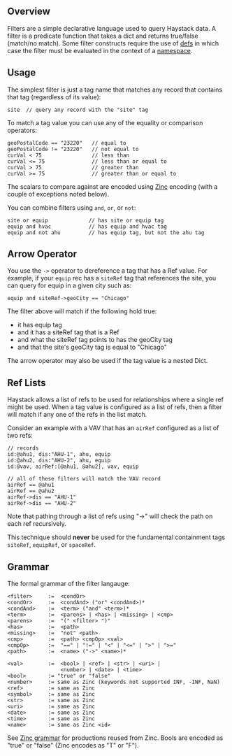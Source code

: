 ## <a name="overview"></a>Overview

Filters are a simple declarative language used to query Haystack data.  A filter is a predicate function that takes a dict and returns true/false (match/no match).  Some filter constructs require the use of [defs](Defs) in which case the filter must be evaluated in the context of a [namespace](Namespaces).

## <a name="usage"></a>Usage

The simplest filter is just a tag name that matches any record that contains that tag (regardless of its value):

    site  // query any record with the "site" tag

To match a tag value you can use any of the equality or comparison operators:

    geoPostalCode == "23220"   // equal to
    geoPostalCode != "23220"   // not equal to
    curVal < 75                // less than
    curVal <= 75               // less than or equal to
    curVal > 75                // greater than
    curVal >= 75               // greater than or equal to

The scalars to compare against are encoded using [Zinc](Zinc) encoding (with a couple of exceptions noted below).

You can combine filters using `and`, `or`, or `not`:

    site or equip             // has site or equip tag
    equip and hvac            // has equip and hvac tag
    equip and not ahu         // has equip tag, but not the ahu tag

## <a name="arrow"></a>Arrow Operator

You use the `->` operator to dereference a tag that has a Ref value.  For example, if your `equip` rec has a `siteRef` tag that references the site, you can query for equip in a given city such as:

    equip and siteRef->geoCity == "Chicago"

The filter above will match if the following hold true:

* it has equip tag
* and it has a siteRef tag that is a Ref
* and what the siteRef tag points to has the geoCity tag
* and that the site's geoCity tag is equal to "Chicago"


The arrow operator may also be used if the tag value is a nested Dict.

## <a name="refLists"></a>Ref Lists

Haystack allows a list of refs to be used for relationships where a single ref might be used.  When a tag value is configured as a list of refs, then a filter will match if any one of the refs in the list match.

Consider an example with a VAV that has an `airRef` configured as a list of two refs:

    // records
    id:@ahu1, dis:"AHU-1", ahu, equip
    id:@ahu2, dis:"AHU-2", ahu, equip
    id:@vav, airRef:[@ahu1, @ahu2], vav, equip
    
    // all of these filters will match the VAV record
    airRef == @ahu1
    airRef == @ahu2
    airRef->dis == "AHU-1"
    airRef->dis == "AHU-2"

Note that pathing through a list of refs using "->" will check the path on each ref recursively.

This technique should **never** be used for the fundamental containment tags `siteRef`, `equipRef`, or `spaceRef`.

## <a name="grammar"></a>Grammar

The formal grammar of the filter langauge:

    <filter>     :=  <condOr>
    <condOr>     :=  <condAnd> ("or" <condAnd>)*
    <condAnd>    :=  <term> ("and" <term>)*
    <term>       :=  <parens> | <has> | <missing> | <cmp>
    <parens>     :=  "(" <filter> ")"
    <has>        :=  <path>
    <missing>    :=  "not" <path>
    <cmp>        :=  <path> <cmpOp> <val>
    <cmpOp>      :=  "==" | "!=" | "<" | "<=" | ">" | ">="
    <path>       :=  <name> ("->" <name>)*
    
    <val>        :=  <bool> | <ref> | <str> | <uri> |
                     <number> | <date> | <time>
    <bool>       := "true" or "false"
    <number>     := same as Zinc (keywords not supported INF, -INF, NaN)
    <ref>        := same as Zinc
    <symbol>     := same as Zinc
    <str>        := same as Zinc
    <uri>        := same as Zinc
    <date>       := same as Zinc
    <time>       := same as Zinc
    <name>       := same as Zinc <id>

See [Zinc grammar](Zinc#grammar) for productions reused from Zinc.  Bools are encoded as "true" or "false" (Zinc encodes as "T" or "F").

